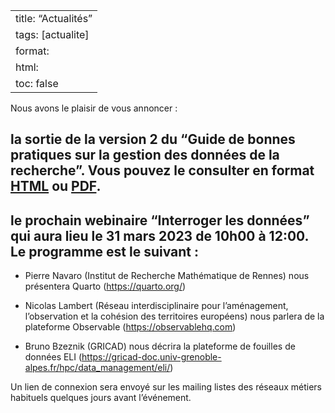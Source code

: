 
---
title: "Actualités"
tags: [actualite]
format:
  html:
    toc: false
---

Nous avons le plaisir de vous annoncer :

## la sortie de la version 2 du "Guide de bonnes pratiques sur la gestion des données de la recherche". Vous pouvez le consulter en format [HTML](https://mi-gt-donnees.pages.math.unistra.fr/guide/00-introduction.html) ou [PDF](https://mi-gt-donnees.pages.math.unistra.fr/guide/guide_bonnes_pratiques_gestion_donnees_recherche_v2.pdf).

## le prochain webinaire "Interroger les données" qui aura lieu le 31 mars 2023 de 10h00 à 12:00. Le programme est le suivant :

- Pierre Navaro (Institut de Recherche Mathématique de Rennes) nous présentera Quarto (<https://quarto.org/>)

- Nicolas Lambert (Réseau interdisciplinaire pour l’aménagement, l’observation et la cohésion des territoires européens) nous parlera de la plateforme Observable (<https://observablehq.com>)

- Bruno Bzeznik (GRICAD) nous décrira la plateforme de fouilles de données ELI (<https://gricad-doc.univ-grenoble-alpes.fr/hpc/data_management/eli/>)

Un lien de connexion sera envoyé sur les mailing listes des réseaux métiers habituels quelques jours avant l'événement.

